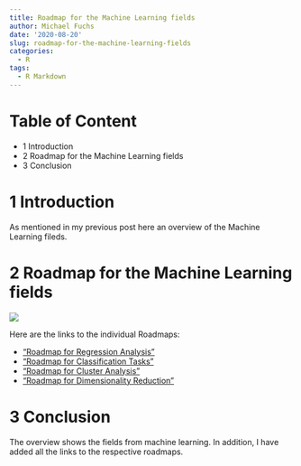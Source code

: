 ```yaml
---
title: Roadmap for the Machine Learning fields
author: Michael Fuchs
date: '2020-08-20'
slug: roadmap-for-the-machine-learning-fields
categories:
  - R
tags:
  - R Markdown
---
```




# Table of Content

+ 1 Introduction
+ 2 Roadmap for the Machine Learning fields
+ 3 Conclusion


# 1 Introduction

As mentioned in my previous post here an overview of the Machine Learning fileds.


# 2 Roadmap for the Machine Learning fields


![](/post/2020-08-20-roadmap-for-the-machine-learning-fields_files/p61p1.png)


Here are the links to the individual Roadmaps:

+ ["Roadmap for Regression Analysis"](https://michael-fuchs-python.netlify.app/2019/10/14/roadmap-for-regression-analysis/)
+ ["Roadmap for Classification Tasks"](https://michael-fuchs-python.netlify.app/2020/02/19/roadmap-for-classification-tasks/)
+ ["Roadmap for Cluster Analysis"](https://michael-fuchs-python.netlify.app/2020/07/14/roadmap-for-cluster-analysis/)
+ ["Roadmap for Dimensionality Reduction"](https://michael-fuchs-python.netlify.app/2020/08/18/roadmap-for-dimensionality-reduction/)



# 3 Conclusion

The overview shows the fields from machine learning. In addition, I have added all the links to the respective roadmaps.


